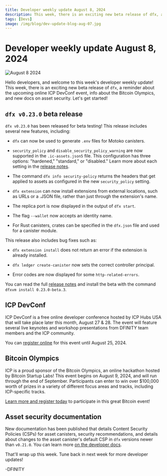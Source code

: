 ```yaml
---
title: Developer weekly update August 8, 2024
description: This week, there is an exciting new beta release of dfx, a reminder about the upcoming online ICP DevConf event, info about the Bitcoin Olympics, and new docs on asset security.
tags: [Devs]
image: /img/blog/dev-update-blog-aug-07.jpg
---
```


# Developer weekly update August 8, 2024

![August 8 2024](../../static/img/blog/dev-update-blog-aug-07.jpg)

Hello developers, and welcome to this week's developer weekly update! This week, there is an exciting new beta release of `dfx`, a reminder about the upcoming online ICP DevConf event, info about the Bitcoin Olympics, and new docs on asset security. Let's get started!

## `dfx v0.23.0` beta release

`dfx v0.23.0` has been released for beta testing! This release includes several new features, including:

- `dfx` can now be used to generate `.env` files for Motoko canisters.

- `security_policy` and `disable_security_policy_warning` are now supported in the `.ic-assets.json5` file. This configuration has three options: "hardened," "standard," or "disabled." Learn more about each setting in the [release notes](https://github.com/dfinity/sdk/releases/tag/0.23.0-beta.0).

- The command `dfx info security-policy` returns the headers that get applied to assets as configured in the new `security_policy` setting.

- `dfx extension` can now install extensions from external locations, such as URLs or a .JSON file, rather than just through the extension's name.

- The replica port is now displayed in the output of `dfx start`.

- The flag `--wallet` now accepts an identity name.

- For Rust canisters, crates can be specified in the `dfx.json` file and used for a canister module.

This release also includes bug fixes such as:

- `dfx extension install` does not return an error if the extension is already installed.

- `dfx ledger create-canister` now sets the correct controller principal.

- Error codes are now displayed for some `http-related-errors`.

You can read the full [release notes](https://github.com/dfinity/sdk/releases/tag/0.23.0-beta.0) and install the beta with the command `dfxvm install 0.23.0-beta.3`.

## ICP DevConf

ICP DevConf is a free online developer conference hosted by ICP Hubs USA that will take place later this month, August 27 & 28. The event will feature several live keynotes and workshop presentations from DFINITY team members and the ICP community.

You can [register online](https://icpdevconf.com/) for this event until August 25, 2024.

## Bitcoin Olympics

ICP is a proud sponsor of the Bitcoin Olympics, an online hackathon hosted by Bitcoin Startup Labs! This event begins on August 9, 2024, and will run through the end of September. Participants can enter to win over $100,000 worth of prizes in a variety of different focus areas and tracks, including ICP-specific tracks.

[Learn more and register today](https://btcolympics.devpost.com/) to participate in this great Bitcoin event!

## Asset security documentation

New documentation has been published that details Content Security Policies (CSPs) for asset canisters, security recommendations, and details about changes to the asset canister's default CSP in `dfx` versions newer than `v0.21.0`. You can learn more [on the developer docs](https://internetcomputer.org/docs/current/developer-docs/web-apps/application-frontends/asset-security).


That'll wrap up this week. Tune back in next week for more developer updates!

-DFINITY